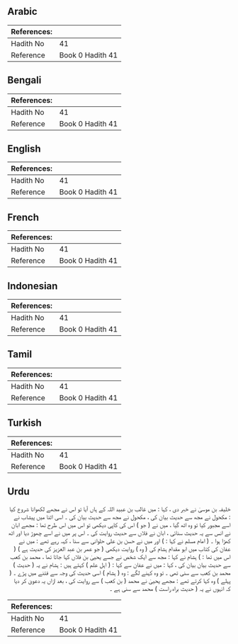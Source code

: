 ## Arabic


<div dir="rtl" lang="ar" style={{fontSize:'larger',backgroundColor:'#f8f9fa',padding:20}}>

</div>
<div style={{backgroundColor:'#f8f9fa',padding:20, marginBottom: 10}}><table> <thead> <tr> <th>References:</th> <th></th> </tr> </thead> <tbody><tr><td>Hadith No</td><td>41</td></tr><tr><td>Reference</td><td>Book 0 Hadith 41</td></tr></tbody></table></div>

## Bengali


<div dir="ltr" lang="bn" style={{fontSize:'larger',backgroundColor:'#f8f9fa',padding:20}}>

</div>
<div style={{backgroundColor:'#f8f9fa',padding:20, marginBottom: 10}}><table> <thead> <tr> <th>References:</th> <th></th> </tr> </thead> <tbody><tr><td>Hadith No</td><td>41</td></tr><tr><td>Reference</td><td>Book 0 Hadith 41</td></tr></tbody></table></div>

## English


<div dir="ltr" lang="en" style={{fontSize:'larger',backgroundColor:'#f8f9fa',padding:20}}>

</div>
<div style={{backgroundColor:'#f8f9fa',padding:20, marginBottom: 10}}><table> <thead> <tr> <th>References:</th> <th></th> </tr> </thead> <tbody><tr><td>Hadith No</td><td>41</td></tr><tr><td>Reference</td><td>Book 0 Hadith 41</td></tr></tbody></table></div>

## French


<div dir="ltr" lang="fr" style={{fontSize:'larger',backgroundColor:'#f8f9fa',padding:20}}>

</div>
<div style={{backgroundColor:'#f8f9fa',padding:20, marginBottom: 10}}><table> <thead> <tr> <th>References:</th> <th></th> </tr> </thead> <tbody><tr><td>Hadith No</td><td>41</td></tr><tr><td>Reference</td><td>Book 0 Hadith 41</td></tr></tbody></table></div>

## Indonesian


<div dir="ltr" lang="id" style={{fontSize:'larger',backgroundColor:'#f8f9fa',padding:20}}>

</div>
<div style={{backgroundColor:'#f8f9fa',padding:20, marginBottom: 10}}><table> <thead> <tr> <th>References:</th> <th></th> </tr> </thead> <tbody><tr><td>Hadith No</td><td>41</td></tr><tr><td>Reference</td><td>Book 0 Hadith 41</td></tr></tbody></table></div>

## Tamil


<div dir="ltr" lang="ta" style={{fontSize:'larger',backgroundColor:'#f8f9fa',padding:20}}>

</div>
<div style={{backgroundColor:'#f8f9fa',padding:20, marginBottom: 10}}><table> <thead> <tr> <th>References:</th> <th></th> </tr> </thead> <tbody><tr><td>Hadith No</td><td>41</td></tr><tr><td>Reference</td><td>Book 0 Hadith 41</td></tr></tbody></table></div>

## Turkish


<div dir="ltr" lang="tr" style={{fontSize:'larger',backgroundColor:'#f8f9fa',padding:20}}>

</div>
<div style={{backgroundColor:'#f8f9fa',padding:20, marginBottom: 10}}><table> <thead> <tr> <th>References:</th> <th></th> </tr> </thead> <tbody><tr><td>Hadith No</td><td>41</td></tr><tr><td>Reference</td><td>Book 0 Hadith 41</td></tr></tbody></table></div>

## Urdu


<div dir="rtl" lang="ur" style={{fontSize:'larger',backgroundColor:'#f8f9fa',padding:20}}>
خلیفہ بن موسیٰ نے خبر دی ، کہا : میں غالب بن عبید اللہ کے ہاں آیا تو اس نے مجھے لکھوانا شروع کیا : مکحول نے مجھ سے حدیث بیان کی ، مکحول نے مجھ سے حدیث بیان کی ۔ اسی اثنا میں پیشاب نے اسے مجبور کیا تو وہ اٹھ گیا ، میں نے ( جو ) اس کی کاپی دیکھی تو اس میں اس طرح تھا : مجھے ابان نے انس سے یہ حدیث سنائی ، ابان نے فلاں سے حدیث روایت کی ۔ اس پر میں نے اسے چھوڑ دیا اور اٹھ کھڑا ہوا ۔ ( امام مسلم نے کہا : ) اور میں نے حسن بن علی حلوانی سے سنا ، کہہ رہے تھے : میں نے عفان کی کتاب میں ابو مقدام ہشام کی ( وہ ) روایت دیکھی ( جو عمر بن عبد العزیز کی حدیث ہے ) ( اس میں تھا : ) ہشام نے کہا : مجھ سے ایک شخص نے جسے یحییٰ بن فلاں کہا جاتا تھا ، محمد بن کعب سے حدیث بیان بیان کی ، کہا : میں نے عفان سے کہا : ( اہل علم ) کہتے ہیں : ہشام نے یہ ( حدیث ) محمد بن کعب سے سنی تھی ۔ تو وہ کہنے لگے : وہ ( ہشام ) اسی حدیث کی وجہ سے فتنے میں پڑے ۔ ( پہلے ) وہ کہا کرتے تھے : مجھے یحییٰ نے محمد ( بن کعب ) سے روایت کی ، بعد ازاں یہ دعویٰ کر دیا کہ انہوں نے یہ ( حدیث براہ راست ) محمد سے سنی ہے ۔
</div>
<div style={{backgroundColor:'#f8f9fa',padding:20, marginBottom: 10}}><table> <thead> <tr> <th>References:</th> <th></th> </tr> </thead> <tbody><tr><td>Hadith No</td><td>41</td></tr><tr><td>Reference</td><td>Book 0 Hadith 41</td></tr></tbody></table></div>